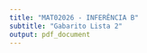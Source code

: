 ```yaml
---
title: "MAT02026 - INFERÊNCIA B"
subtitle: "Gabarito Lista 2"
output: pdf_document
---
```


\begin{enumerate}

\item O que é uma quantidade pivotal? Exemplifique.


\item A afirmação: ``Há 95\% de probabilidade do parâmetro $\theta$ estar contido no intervalo $[0,3 ; 0,35]$" está correta? Justifique.

\item
Seja $X_1, \ldots, X_n \sim N(\mu, \sigma^2)$, indique uma quantidade pivotal para:
\begin{enumerate}[a)]
  \item $\mu$, com variância conhecida;
  \item $\mu$, com variância desconhecida;
  \item $\sigma^2$.
\end{enumerate}

\item
<!--  % Sabe-se que em indivíduos hipertensos a pressão distólica pode ser considerada com uma variável que apresenta distribuição normal com os parâmetros $\mu$ e $\sigma^2$ (ambos   desconhecidos). Uma amostra aleatória de 12 hipertensos é selecionada apresentando média de 135mmHg e s=2,4495mmHg. Encontre um intervalo com 90\% de confiança para a média populacional e para a variância populacional. Interprete os resultados. -->

\item
<!--  % Um experimento foi conduzido para verificar se uma moeda é honesta. O experimento consistiu em arremessar esta moeda e observar o resultado. Foram observadas 179 caras em uma amostra aleatória de 400 arremessos. Encontre um IC com 99\% para $\theta$ (probabilidade de cara). Interprete o resultado encontrado,  a moeda parece ser honesta? -->

\item
<!-- %Exercicio Marcio - arquivo '02Lista2_Marcio.tex' -->
<!-- % Na construção de intervalos de confiança para a proporção $p$ (ou parâmetro $p$ de uma distribuição Bernoulli) podemos utilizar diferentes métodos como descrito no `Plano Aula 4' (arquivo `InferenciaB\_aula4\_topicos.pdf'). Use o R para gerar amostras ($n=10$ e depois $n=100$) Bernoulli para um determinado parâmetro p (digamos $p=0.2$) e construa os Intervalos de Confiança com coeficiente de confiança $(1-\alpha)100\%$ utilizando os três métodos. Sabe-se que ao repetir o experimento é esperado que os intervalos contenham o parâmetro em $(1-\alpha)100\%$ das vezes. Então fixe $\alpha =0.05$, repita o experimento 1000 vezes para os três métodos e verifique se em 95\% das vezes o intervalo contém o parâmetro $p=0.2$. Qual sua conclusão? Os intervalos possuem mesmo a confiança desejada? -->
<!-- %  -->
<!-- % \noindent (Obs.: Também é possível utilizar o método \textit{bootstrap} paramétrico, comentado no 'Plano Aula 5'.) -->

\item
<!--  % Por que $H_1$ é chamada de hipótese de pesquisa? -->

\item
<!--  % Quais os tipos de erros de um teste de hipóteses? Utilize um exemplo e indique quais os erros possíveis que um pesquisador pode cometer ao fazer um teste de hipóteses. -->

\item
<!--  % Qual o comportamento da função poder ideal? -->

\item
<!--  % Explique com suas palavras qual a idéia do TRV. -->

\item
<!--  % Explique com suas palavras o que é um teste de hipóteses. -->

\item
<!--  % Explique com suas palavras o que é um intervalo de confiança. -->

\item
<!--  % Explique com suas palavras o que é um intervalo de confiança. -->

\item
<!-- % Exercício Marcio - exercicio_para_entregar1.tex -->
<!-- % Seja $X\in\{1,2,3,4\}$ uma variável aleatória com função massa de probabilidade $P_\theta(X=k)$, para $\theta\in\Theta=\{0,1\}$ e $k\in\{1,2,3,4\}$ dada pela seguinte tabela -->
<!-- \begin{enumerate}[a)]  -->
<!--   \item %Considere o teste A que rejeita $H_0$ se $X \leq 2$ e o teste B que rejeita $H_0$ se $X$ é par.  -->
<!--   %Calcule as probabilidades $\alpha$ e $\beta$ para ambos os testes. -->
<!--   Parcialmente feito em aula. -->
<!--   \item %Use o Lema de Neyman-Pearson para encontrar o teste MP para um nível de significancia de 5\%. -->

<!-- \begin{center} -->
<!-- \begin{tabular}{c|cccc} -->
<!-- & $P_\theta(X=1)$ & $P_\theta(X=2)$ & $P_\theta(X=3)$ & $P_\theta(X=4)$ \\ -->
<!-- \hline -->
<!-- $\frac{L_1}{L_0}$ & 5 & 10 & 10 & 0.43 \\ -->
<!-- \end{tabular} -->
<!-- \end{center} -->
<!-- Pelo Lema NP calculamos $L_1 / L_0$ e verificamos (não está tão claro aqui) que há indício de que para valores pequenos de $X$ maior a evidência de $H_1$ em relação a $H_0$ (maior a razão $L_1/L_0$). Nesse caso, encontrar uma região crítica do tipo $A_1 = \left\{x: a < x < b \right\}$ tal que $P(a \leq X \leq  b \vert \theta = \theta_1) = 0,05$ são UMP, por exemplo, qualquer valor de $k$ entre 5 e 10 representaria a região $A_1 = \left\{2, 3 \right\}$. -->

<!-- \end{enumerate} -->

\item
<!-- % Continuacao lista 2 Marcia -->
Faça os seguintes exercícios do livro Statistical Inference:

\begin{enumerate}[a)]

  \item 
  <!-- %8.1 -->

  \item 8.2 - Seja $X \sim Poisson(\lambda)$ and assuma $X=10$ observado.
<!-- $$P(X \leq 10 \vert \lambda = 15) = \sum_{i=0}^10 \frac{\epsilon^{-15} 15^i}{i!} = $$ -->
<!-- O que podemos interpretar a partir dessa probabilidade? -->
<!-- sum(dpois(0:10, 15)) -->
<!-- [1] 0.1184644 -->

<!-- \item %8.4 -->

<!-- \item %8.5 (a) e (b) -->

<!-- \item %8.6 (a) -->

<!-- \item %8.7 (b) -->

<!-- \item %8.12 -->

<!-- \item %8.13 (a) e (b) -->

<!-- \item %8.14 -->

<!-- \item 8.15 -->

<!-- \item %8.16 -->

<!-- \item %8.17 (a) e (b) -->

<!-- \item %8.18 -->

<!-- \item %8.19 -->

<!-- \item %8.20 -->

<!-- \item %8.21 -->

<!-- \item 8.22 (a) -->

<!-- \item 8.23 (b) -->

<!-- \item %8.24 -->
\end{enumerate}


<!-- %% Exercicios da lista 1 Marcia... incluir??? -->
<!-- % \begin{exer} \rm -->
<!-- % Suponha que a proporção $p$ de itens defeituosos, em uma grande população de itens,  -->
<!-- % seja desconhecida. Deseja-se testar as seguintes hipóteses $H_0 : p = 0,2$ versus  -->
<!-- % $H_1 : p \neq 0,2$. Considere que uma amostra aleatória de 20 itens seja retirada  -->
<!-- % desta população e denote $Y$ = número de itens defeituosos na amostra. O seguinte  -->
<!-- % procedimento de teste será usado: Rejeitar $H_0$ se $Y \geq 7$ ou $Y \leq 1$. -->
<!-- % \begin{enumerate}[a)] -->
<!-- %   \item Determine a funcão poder deste teste. -->
<!-- %   \item Calcule o valor da função poder para os seguintes pontos  -->
<!-- %   $p = \{0, 0.1, 0.2, 0.3, 0.4, 0.5, 0.6, 0.7, 0.8, 0.9, 1\}$. Faça o gráfico. -->
<!-- %   \item Determine o tamanho do teste, ou seja, o valor de $\alpha = \sup_{\theta  -->
<!-- %   \in\Theta_0} \beta(\theta)$. -->
<!-- % \end{enumerate} -->
<!-- % \end{exer} -->
<!-- %  -->
<!-- %  -->
<!-- % \begin{exer} \rm -->
<!-- % Seja $X_1, \ldots, X_{10} $ uma amostra aleatória de tamanho $n = 10$ tal que  -->
<!-- % $X_i \sim Bernoulli(\theta)$ onde $P(X_i = 1) = \theta = 1 - P(X_i = 0)$.  -->
<!-- % Considere as hipóteses $H_0 : \theta \leq 1/2$ contra $H_1 : \theta > 1/2$.  -->
<!-- % Assuma a seguinte regra de teste: Rejeitar $H_0$ se $\sum X_i \geq 6$. -->
<!-- % \begin{enumerate}[a)] -->
<!-- %   \item Determine a função poder do teste. -->
<!-- %   \item Calcule a função poder para os seguintes pontos $p = \{0, 0.1, 0.2, 0.3, 0.4, 0.5, 0.6, 0.7, 0.8, 0.9, 1\}$. Faça o gráfico. -->
<!-- %   \item Determine o tamanho do teste, ou seja, o valor de $\alpha = \sup_{\theta \in\Theta_0} \beta(\theta)$. -->
<!-- % \end{enumerate} -->
<!-- % \end{exer} -->
<!-- %  -->
<!-- %  -->
<!-- % \begin{exer} \rm -->
<!-- % Considere a variável aleatória $X$ com a seguinte densidade $f(x) = \theta x^{\theta-1}I_{(0,1)}(x)$. Para testar as hipóteses $H_0 : \theta \leq 1$ versus $H_1: \theta > 1$, uma única observação $(X_1)$ foi amostrada e o seguinte critério de rejeição foi adotado: rejeitar $H_0$ se $X_1 > 1/2$. -->
<!-- % \begin{enumerate}[a)] -->
<!-- %   \item Encontre a função poder deste teste. -->
<!-- %   \item Determine o tamanho do teste. -->
<!-- % \end{enumerate} -->
<!-- % \end{exer} -->

\end{enumerate}